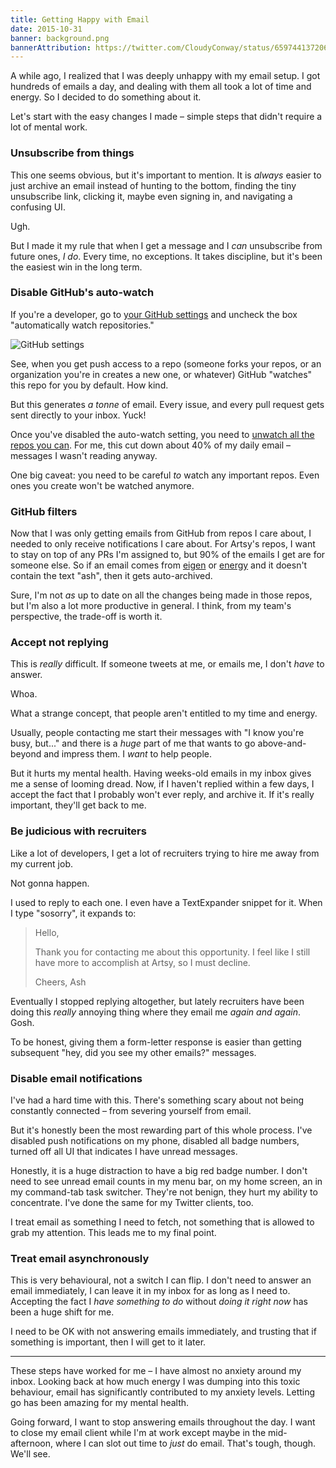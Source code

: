 ```yaml
---
title: Getting Happy with Email
date: 2015-10-31
banner: background.png
bannerAttribution: https://twitter.com/CloudyConway/status/659744137206480896
---
```



A while ago, I realized that I was deeply unhappy with my email setup. I got hundreds of emails a day, and dealing with them all took a lot of time and energy. So I decided to do something about it. 


Let's start with the easy changes I made – simple steps that didn't require a lot of mental work.

### Unsubscribe from things

This one seems obvious, but it's important to mention. It is _always_ easier to just archive an email instead of hunting to the bottom, finding the tiny unsubscribe link, clicking it, maybe even signing in, and navigating a confusing UI.

Ugh.

But I made it my rule that when I get a message and I _can_ unsubscribe from future ones, _I do_. Every time, no exceptions. It takes discipline, but it's been the easiest win in the long term. 

### Disable GitHub's auto-watch

If you're a developer, go to [your GitHub settings](https://github.com/settings/notifications) and uncheck the box "automatically watch repositories."

![GitHub settings](./github.png)

See, when you get push access to a repo (someone forks your repos, or an organization you're in creates a new one, or whatever) GitHub "watches" this repo for you by default. How kind. 

But this generates _a tonne_ of email. Every issue, and every pull request gets sent directly to your inbox. Yuck!

Once you've disabled the auto-watch setting, you need to [unwatch all the repos you can](https://github.com/watching). For me, this cut down about 40% of my daily email – messages I wasn't reading anyway. 

One big caveat: you need to be careful _to_ watch any important repos. Even ones you create won't be watched anymore.

### GitHub filters

Now that I was only getting emails from GitHub from repos I care about, I needed to only receive notifications I care about. For Artsy's repos, I want to stay on top of any PRs I'm assigned to, but 90% of the emails I get are for someone else. So if an email comes from [eigen](https://github.com/artsy/eigen) or [energy](https://github.com/artsy/energy) and it doesn't contain the text "ash", then it gets auto-archived. 

Sure, I'm not _as_ up to date on all the changes being made in those repos, but I'm also a lot more productive in general. I think, from my team's perspective, the trade-off is worth it. 

### Accept not replying

This is _really_ difficult. If someone tweets at me, or emails me, I don't _have_ to answer. 

Whoa. 

What a strange concept, that people aren't entitled to my time and energy.

Usually, people contacting me start their messages with "I know you're busy, but..." and there is a _huge_ part of me that wants to go above-and-beyond and impress them. I _want_ to help people.

But it hurts my mental health. Having weeks-old emails in my inbox gives me a sense of looming dread. Now, if I haven't replied within a few days, I accept the fact that I probably won't ever reply, and archive it. If it's really important, they'll get back to me.

### Be judicious with recruiters

Like a lot of developers, I get a lot of recruiters trying to hire me away from my current job. 

Not gonna happen. 

I used to reply to each one. I even have a TextExpander snippet for it. When I type "sosorry", it expands to:

> Hello,
> 
> Thank you for contacting me about this opportunity. I feel like I still have more to accomplish at Artsy, so I must decline.
> 
> Cheers,
> Ash

Eventually I stopped replying altogether, but lately recruiters have been doing this _really_ annoying thing where they email me _again and again_. Gosh.

To be honest, giving them a form-letter response is easier than getting subsequent "hey, did you see my other emails?" messages.

### Disable email notifications

I've had a hard time with this. There's something scary about not being constantly connected – from severing yourself from email. 

But it's honestly been the most rewarding part of this whole process. I've disabled push notifications on my phone, disabled all badge numbers, turned off all UI that indicates I have unread messages. 

Honestly, it is a huge distraction to have a big red badge number. I don't need to see unread email counts in my menu bar, on my home screen, an in my command-tab task switcher. They're not benign, they hurt my ability to concentrate. I've done the same for my Twitter clients, too.

I treat email as something I need to fetch, not something that is allowed to grab my attention. This leads me to my final point.

### Treat email asynchronously

This is very behavioural, not a switch I can flip. I don't need to answer an email immediately, I can leave it in my inbox for as long as I need to. Accepting the fact I _have something to do_ without _doing it right now_ has been a huge shift for me.

I need to be OK with not answering emails immediately, and trusting that if something is important, then I will get to it later. 

---

These steps have worked for me – I have almost no anxiety around my inbox. Looking back at how much energy I was dumping into this toxic behaviour, email has significantly contributed to my anxiety levels. Letting go has been amazing for my mental health. 

Going forward, I want to stop answering emails throughout the day. I want to close my email client while I'm at work except maybe in the mid-afternoon, where I can slot out time to _just_ do email. That's tough, though. We'll see. 

  